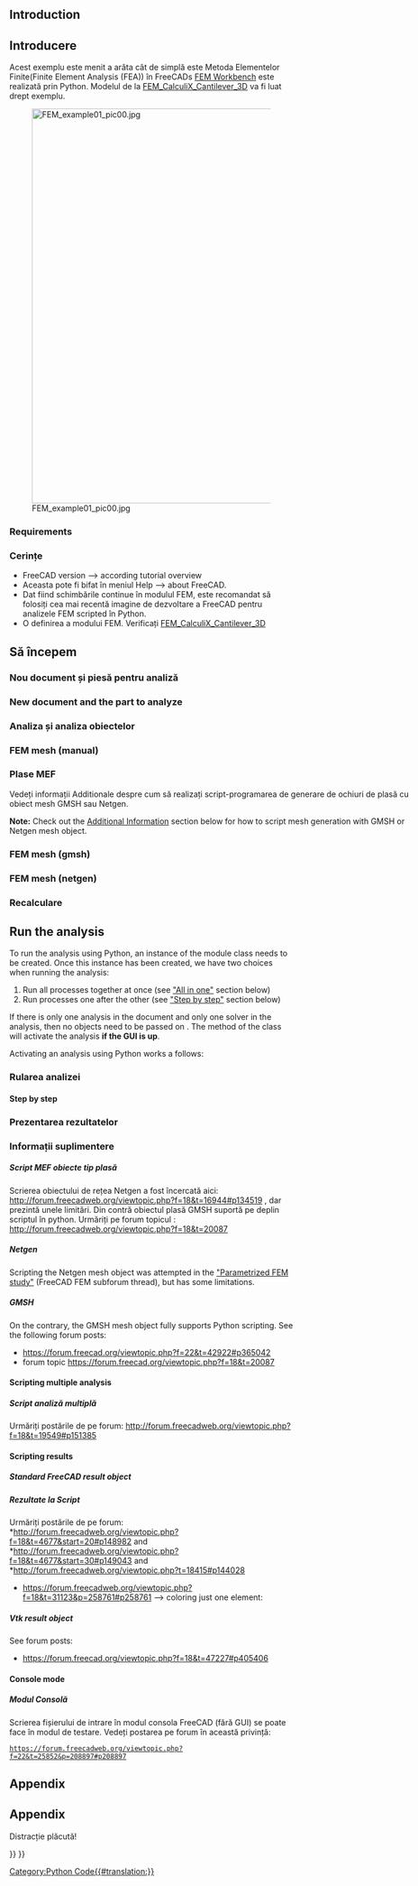 <languages/>

<div class="mw-translate-fuzzy">
{{TutorialInfo/ro
|Topic= Finite Element Analysis
|Level= Intermediates
|Time= 30 minutes
|Author=[http://www.freecadweb.org/wiki/index.php?title=User:Berndhahnebach Bernd]
|FCVersion=0.17.12995 or above
|Files=
}}
</div>

<div lang="en" dir="ltr" class="mw-content-ltr">
== Introduction ==
</div>

<div class="mw-translate-fuzzy">
== Introducere ==
Acest exemplu este menit a arăta cât de simplă este Metoda Elementelor Finite(Finite Element Analysis (FEA)) în FreeCADs [[FEM_Workbench|FEM Workbench]] este realizată prin Python. Modelul de la [[FEM_CalculiX_Cantilever_3D]] va fi luat drept exemplu.
</div>

[[Image:FEM_example01_pic00.jpg|700px]]

<div lang="en" dir="ltr" class="mw-content-ltr">
=== Requirements ===
</div>

<div class="mw-translate-fuzzy">
=== Cerințe ===
* FreeCAD version --> according tutorial overview
* Aceasta pote fi bifat în meniul Help --> about FreeCAD.
* Dat fiind schimbările continue în modulul FEM, este recomandat să folosiți cea mai recentă imagine de dezvoltare a FreeCAD pentru analizele FEM scripted în Python.
* O definirea a modului FEM. Verificați [[FEM_CalculiX_Cantilever_3D]]
</div>

<span id="Let&#039;s_start"></span>
<div class="mw-translate-fuzzy">
== Să începem ==
=== Nou document și piesă pentru analiză ===
</div>

<div lang="en" dir="ltr" class="mw-content-ltr">
=== New document and the part to analyze ===
</div>

{{Code|code=
# new document
doc = App.newDocument("Scripted_CalculiX_Cantilever3D")

# part
import Part
box_obj = doc.addObject('Part::Box', 'Box')
box_obj.Height = box_obj.Width = 1000
box_obj.Length = 8000

# see how our part looks like
import FreeCADGui
FreeCADGui.ActiveDocument.activeView().viewAxonometric()
FreeCADGui.SendMsgToActiveView("ViewFit")

#
}}

<span id="Analysis_and_analysis_objects"></span>
=== Analiza și analiza obiectelor ===

{{Code|code=
# let us create some objects

# import to create objects
import ObjectsFem

# analysis
analysis_object = ObjectsFem.makeAnalysis(doc, "Analysis")

# solver (we gone use the well tested CcxTools solver object)
solver_object = ObjectsFem.makeSolverCalculiXCcxTools(doc, "CalculiX")
solver_object.GeometricalNonlinearity = 'linear'
solver_object.ThermoMechSteadyState = True
solver_object.MatrixSolverType = 'default'
solver_object.IterationsControlParameterTimeUse = False
analysis_object.addObject(solver_object)

# material
material_object = ObjectsFem.makeMaterialSolid(doc, "SolidMaterial")
mat = material_object.Material
mat['Name'] = "Steel-Generic"
mat['YoungsModulus'] = "210000 MPa"
mat['PoissonRatio'] = "0.30"
mat['Density'] = "7900 kg/m^3"
material_object.Material = mat
analysis_object.addObject(material_object)

# fixed_constraint
fixed_constraint = ObjectsFem.makeConstraintFixed(doc, "FemConstraintFixed")
fixed_constraint.References = [(box_obj, "Face1")]
analysis_object.addObject(fixed_constraint)

# force_constraint
force_constraint = ObjectsFem.makeConstraintForce(doc, "FemConstraintForce")
force_constraint.References = [(box_obj, "Face2")]
force_constraint.Force = 9000000.0
force_constraint.Direction = (box_obj, ["Edge5"])
force_constraint.Reversed = True
analysis_object.addObject(force_constraint)

}}

<!-- START of FEM mesh collapsible section below. Do not erase! -->
<div class="mw-collapsible mw-collapsed toccolours" style="width:750px ">

<div lang="en" dir="ltr" class="mw-content-ltr">
=== FEM mesh (manual) ===
</div>

<div class="mw-translate-fuzzy">
=== Plase MEF ===
Vedeți informații Additionale despre cum să realizați script-programarea de generare de ochiuri de plasă cu obiect mesh GMSH sau Netgen.
</div>

<div lang="en" dir="ltr" class="mw-content-ltr">
'''Note:''' Check out the [[#Additional_Information|Additional Information]] section below for how to script mesh generation with GMSH or Netgen mesh object.
</div>

<div class="mw-collapsible-content">
{{Code|code=
# mesh
import Fem
femmesh = Fem.FemMesh()

# nodes
femmesh.addNode(8000.0, 1000.0, 0.0, 1)
femmesh.addNode(8000.0, 1000.0, 1000.0, 2)
femmesh.addNode(8000.0, 0.0, 0.0, 3)
femmesh.addNode(8000.0, 0.0, 1000.0, 4)
femmesh.addNode(0.0, 1000.0, 0.0, 5)
femmesh.addNode(0.0, 1000.0, 1000.0, 6)
femmesh.addNode(0.0, 0.0, 0.0, 7)
femmesh.addNode(0.0, 0.0, 1000.0, 8)
femmesh.addNode(728.0, 1000.0, 1000.0, 9)
femmesh.addNode(1456.0, 1000.0, 1000.0, 10)
femmesh.addNode(2184.0, 1000.0, 1000.0, 11)
femmesh.addNode(2912.0, 1000.0, 1000.0, 12)
femmesh.addNode(3640.0, 1000.0, 1000.0, 13)
femmesh.addNode(4368.0, 1000.0, 1000.0, 14)
femmesh.addNode(5096.0, 1000.0, 1000.0, 15)
femmesh.addNode(5824.0, 1000.0, 1000.0, 16)
femmesh.addNode(6552.0, 1000.0, 1000.0, 17)
femmesh.addNode(7280.0, 1000.0, 1000.0, 18)
femmesh.addNode(728.0, 0.0, 1000.0, 19)
femmesh.addNode(1456.0, 0.0, 1000.0, 20)
femmesh.addNode(2184.0, 0.0, 1000.0, 21)
femmesh.addNode(2912.0, 0.0, 1000.0, 22)
femmesh.addNode(3640.0, 0.0, 1000.0, 23)
femmesh.addNode(4368.0, 0.0, 1000.0, 24)
femmesh.addNode(5096.0, 0.0, 1000.0, 25)
femmesh.addNode(5824.0, 0.0, 1000.0, 26)
femmesh.addNode(6552.0, 0.0, 1000.0, 27)
femmesh.addNode(7280.0, 0.0, 1000.0, 28)
femmesh.addNode(728.0, 1000.0, 0.0, 29)
femmesh.addNode(1456.0, 1000.0, 0.0, 30)
femmesh.addNode(2184.0, 1000.0, 0.0, 31)
femmesh.addNode(2912.0, 1000.0, 0.0, 32)
femmesh.addNode(3640.0, 1000.0, 0.0, 33)
femmesh.addNode(4368.0, 1000.0, 0.0, 34)
femmesh.addNode(5096.0, 1000.0, 0.0, 35)
femmesh.addNode(5824.0, 1000.0, 0.0, 36)
femmesh.addNode(6552.0, 1000.0, 0.0, 37)
femmesh.addNode(7280.0, 1000.0, 0.0, 38)
femmesh.addNode(728.0, 0.0, 0.0, 39)
femmesh.addNode(1456.0, 0.0, 0.0, 40)
femmesh.addNode(2184.0, 0.0, 0.0, 41)
femmesh.addNode(2912.0, 0.0, 0.0, 42)
femmesh.addNode(3640.0, 0.0, 0.0, 43)
femmesh.addNode(4368.0, 0.0, 0.0, 44)
femmesh.addNode(5096.0, 0.0, 0.0, 45)
femmesh.addNode(5824.0, 0.0, 0.0, 46)
femmesh.addNode(6552.0, 0.0, 0.0, 47)
femmesh.addNode(7280.0, 0.0, 0.0, 48)
femmesh.addNode(8000.0, 500.0, 500.0, 49)
femmesh.addNode(0.0, 500.0, 500.0, 50)
femmesh.addNode(4731.99999977, 500.000001086, 499.999998599, 51)
femmesh.addNode(0.0, 500.0, 1000.0, 52)
femmesh.addNode(364.0, 1000.0, 1000.0, 53)
femmesh.addNode(1092.0, 1000.0, 1000.0, 54)
femmesh.addNode(1820.0, 1000.0, 1000.0, 55)
femmesh.addNode(2548.0, 1000.0, 1000.0, 56)
femmesh.addNode(3276.0, 1000.0, 1000.0, 57)
femmesh.addNode(4004.0, 1000.0, 1000.0, 58)
femmesh.addNode(4732.0, 1000.0, 1000.0, 59)
femmesh.addNode(5460.0, 1000.0, 1000.0, 60)
femmesh.addNode(6188.0, 1000.0, 1000.0, 61)
femmesh.addNode(6916.0, 1000.0, 1000.0, 62)
femmesh.addNode(7640.0, 1000.0, 1000.0, 63)
femmesh.addNode(8000.0, 500.0, 1000.0, 64)
femmesh.addNode(364.0, 0.0, 1000.0, 65)
femmesh.addNode(1092.0, 0.0, 1000.0, 66)
femmesh.addNode(1820.0, 0.0, 1000.0, 67)
femmesh.addNode(2548.0, 0.0, 1000.0, 68)
femmesh.addNode(3276.0, 0.0, 1000.0, 69)
femmesh.addNode(4004.0, 0.0, 1000.0, 70)
femmesh.addNode(4732.0, 0.0, 1000.0, 71)
femmesh.addNode(5460.0, 0.0, 1000.0, 72)
femmesh.addNode(6188.0, 0.0, 1000.0, 73)
femmesh.addNode(6916.0, 0.0, 1000.0, 74)
femmesh.addNode(7640.0, 0.0, 1000.0, 75)
femmesh.addNode(0.0, 500.0, 0.0, 76)
femmesh.addNode(364.0, 1000.0, 0.0, 77)
femmesh.addNode(1092.0, 1000.0, 0.0, 78)
femmesh.addNode(1820.0, 1000.0, 0.0, 79)
femmesh.addNode(2548.0, 1000.0, 0.0, 80)
femmesh.addNode(3276.0, 1000.0, 0.0, 81)
femmesh.addNode(4004.0, 1000.0, 0.0, 82)
femmesh.addNode(4732.0, 1000.0, 0.0, 83)
femmesh.addNode(5460.0, 1000.0, 0.0, 84)
femmesh.addNode(6188.0, 1000.0, 0.0, 85)
femmesh.addNode(6916.0, 1000.0, 0.0, 86)
femmesh.addNode(7640.0, 1000.0, 0.0, 87)
femmesh.addNode(8000.0, 500.0, 0.0, 88)
femmesh.addNode(364.0, 0.0, 0.0, 89)
femmesh.addNode(1092.0, 0.0, 0.0, 90)
femmesh.addNode(1820.0, 0.0, 0.0, 91)
femmesh.addNode(2548.0, 0.0, 0.0, 92)
femmesh.addNode(3276.0, 0.0, 0.0, 93)
femmesh.addNode(4004.0, 0.0, 0.0, 94)
femmesh.addNode(4732.0, 0.0, 0.0, 95)
femmesh.addNode(5460.0, 0.0, 0.0, 96)
femmesh.addNode(6188.0, 0.0, 0.0, 97)
femmesh.addNode(6916.0, 0.0, 0.0, 98)
femmesh.addNode(7640.0, 0.0, 0.0, 99)
femmesh.addNode(8000.0, 1000.0, 500.0, 100)
femmesh.addNode(0.0, 1000.0, 500.0, 101)
femmesh.addNode(8000.0, 0.0, 500.0, 102)
femmesh.addNode(0.0, 0.0, 500.0, 103)
femmesh.addNode(364.0, 500.0, 1000.0, 104)
femmesh.addNode(728.0, 500.0, 1000.0, 105)
femmesh.addNode(1092.0, 500.0, 1000.0, 106)
femmesh.addNode(1456.0, 500.0, 1000.0, 107)
femmesh.addNode(1820.0, 500.0, 1000.0, 108)
femmesh.addNode(2184.0, 500.0, 1000.0, 109)
femmesh.addNode(2548.0, 500.0, 1000.0, 110)
femmesh.addNode(3276.0, 500.0, 1000.0, 111)
femmesh.addNode(3640.0, 500.0, 1000.0, 112)
femmesh.addNode(4004.0, 500.0, 1000.0, 113)
femmesh.addNode(4368.0, 500.0, 1000.0, 114)
femmesh.addNode(4732.0, 500.0, 1000.0, 115)
femmesh.addNode(5096.0, 500.0, 1000.0, 116)
femmesh.addNode(5460.0, 500.0, 1000.0, 117)
femmesh.addNode(5824.0, 500.0, 1000.0, 118)
femmesh.addNode(6188.0, 500.0, 1000.0, 119)
femmesh.addNode(6552.0, 500.0, 1000.0, 120)
femmesh.addNode(6916.0, 500.0, 1000.0, 121)
femmesh.addNode(7640.0, 500.0, 1000.0, 122)
femmesh.addNode(2912.0, 500.0, 1000.0, 123)
femmesh.addNode(7280.0, 500.0, 1000.0, 124)
femmesh.addNode(364.0, 500.0, 0.0, 125)
femmesh.addNode(1092.0, 500.0, 0.0, 126)
femmesh.addNode(728.0, 500.0, 0.0, 127)
femmesh.addNode(1820.0, 500.0, 0.0, 128)
femmesh.addNode(1456.0, 500.0, 0.0, 129)
femmesh.addNode(2548.0, 500.0, 0.0, 130)
femmesh.addNode(2184.0, 500.0, 0.0, 131)
femmesh.addNode(3640.0, 500.0, 0.0, 132)
femmesh.addNode(3276.0, 500.0, 0.0, 133)
femmesh.addNode(4004.0, 500.0, 0.0, 134)
femmesh.addNode(5096.0, 500.0, 0.0, 135)
femmesh.addNode(4732.0, 500.0, 0.0, 136)
femmesh.addNode(5460.0, 500.0, 0.0, 137)
femmesh.addNode(6188.0, 500.0, 0.0, 138)
femmesh.addNode(5824.0, 500.0, 0.0, 139)
femmesh.addNode(6916.0, 500.0, 0.0, 140)
femmesh.addNode(6552.0, 500.0, 0.0, 141)
femmesh.addNode(7640.0, 500.0, 0.0, 142)
femmesh.addNode(2912.0, 500.0, 0.0, 143)
femmesh.addNode(4368.0, 500.0, 0.0, 144)
femmesh.addNode(7280.0, 500.0, 0.0, 145)
femmesh.addNode(364.0, 1000.0, 500.0, 146)
femmesh.addNode(728.0, 1000.0, 500.0, 147)
femmesh.addNode(1092.0, 1000.0, 500.0, 148)
femmesh.addNode(1456.0, 1000.0, 500.0, 149)
femmesh.addNode(1820.0, 1000.0, 500.0, 150)
femmesh.addNode(2184.0, 1000.0, 500.0, 151)
femmesh.addNode(2548.0, 1000.0, 500.0, 152)
femmesh.addNode(3276.0, 1000.0, 500.0, 153)
femmesh.addNode(3640.0, 1000.0, 500.0, 154)
femmesh.addNode(4004.0, 1000.0, 500.0, 155)
femmesh.addNode(4368.0, 1000.0, 500.0, 156)
femmesh.addNode(4732.0, 1000.0, 500.0, 157)
femmesh.addNode(5096.0, 1000.0, 500.0, 158)
femmesh.addNode(5460.0, 1000.0, 500.0, 159)
femmesh.addNode(5824.0, 1000.0, 500.0, 160)
femmesh.addNode(6188.0, 1000.0, 500.0, 161)
femmesh.addNode(6552.0, 1000.0, 500.0, 162)
femmesh.addNode(6916.0, 1000.0, 500.0, 163)
femmesh.addNode(7640.0, 1000.0, 500.0, 164)
femmesh.addNode(2912.0, 1000.0, 500.0, 165)
femmesh.addNode(7280.0, 1000.0, 500.0, 166)
femmesh.addNode(364.0, 0.0, 500.0, 167)
femmesh.addNode(1092.0, 0.0, 500.0, 168)
femmesh.addNode(728.0, 0.0, 500.0, 169)
femmesh.addNode(1820.0, 0.0, 500.0, 170)
femmesh.addNode(1456.0, 0.0, 500.0, 171)
femmesh.addNode(2548.0, 0.0, 500.0, 172)
femmesh.addNode(2184.0, 0.0, 500.0, 173)
femmesh.addNode(3640.0, 0.0, 500.0, 174)
femmesh.addNode(3276.0, 0.0, 500.0, 175)
femmesh.addNode(4004.0, 0.0, 500.0, 176)
femmesh.addNode(5096.0, 0.0, 500.0, 177)
femmesh.addNode(4732.0, 0.0, 500.0, 178)
femmesh.addNode(5460.0, 0.0, 500.0, 179)
femmesh.addNode(6188.0, 0.0, 500.0, 180)
femmesh.addNode(5824.0, 0.0, 500.0, 181)
femmesh.addNode(6916.0, 0.0, 500.0, 182)
femmesh.addNode(6552.0, 0.0, 500.0, 183)
femmesh.addNode(7640.0, 0.0, 500.0, 184)
femmesh.addNode(2912.0, 0.0, 500.0, 185)
femmesh.addNode(4368.0, 0.0, 500.0, 186)
femmesh.addNode(7280.0, 0.0, 500.0, 187)
femmesh.addNode(8000.0, 250.0, 250.0, 188)
femmesh.addNode(8000.0, 250.0, 750.0, 189)
femmesh.addNode(8000.0, 750.0, 750.0, 190)
femmesh.addNode(8000.0, 750.0, 250.0, 191)
femmesh.addNode(0.0, 250.0, 750.0, 192)
femmesh.addNode(0.0, 250.0, 250.0, 193)
femmesh.addNode(0.0, 750.0, 250.0, 194)
femmesh.addNode(0.0, 750.0, 750.0, 195)
femmesh.addNode(1456.0, 500.0, 500.0, 196)
femmesh.addNode(6552.0, 500.0, 500.0, 197)
femmesh.addNode(6916.0, 500.0, 500.0, 198)
femmesh.addNode(2184.0, 500.0, 500.0, 199)
femmesh.addNode(2548.0, 500.0, 500.0, 200)
femmesh.addNode(2912.0, 500.0, 500.0, 201)
femmesh.addNode(1820.0, 500.0, 500.0, 202)
femmesh.addNode(7640.0, 750.0, 250.0, 203)
femmesh.addNode(7640.0, 750.0, 750.0, 204)
femmesh.addNode(7280.0, 500.0, 500.0, 205)
femmesh.addNode(7640.0, 250.0, 250.0, 206)
femmesh.addNode(5460.0, 500.0, 500.0, 207)
femmesh.addNode(5096.0, 500.0, 500.0, 208)
femmesh.addNode(6188.0, 500.0, 500.0, 209)
femmesh.addNode(5824.0, 500.0, 500.0, 210)
femmesh.addNode(364.0, 750.0, 250.0, 211)
femmesh.addNode(364.0, 750.0, 750.0, 212)
femmesh.addNode(364.0, 250.0, 250.0, 213)
femmesh.addNode(1092.0, 500.0, 500.0, 214)
femmesh.addNode(728.0, 500.0, 500.0, 215)
femmesh.addNode(364.0, 250.0, 750.0, 216)
femmesh.addNode(4549.99999989, 250.000000543, 249.9999993, 217)
femmesh.addNode(4549.99999989, 750.000000543, 249.9999993, 218)
femmesh.addNode(4549.99999989, 750.000000543, 749.9999993, 219)
femmesh.addNode(4368.0, 500.0, 500.0, 220)
femmesh.addNode(4549.99999989, 250.000000543, 749.9999993, 221)
femmesh.addNode(4913.99999989, 250.000000543, 749.9999993, 222)
femmesh.addNode(4913.99999989, 750.000000543, 749.9999993, 223)
femmesh.addNode(3276.0, 500.0, 500.0, 224)
femmesh.addNode(3640.0, 500.0, 500.0, 225)
femmesh.addNode(4004.0, 500.0, 500.0, 226)
femmesh.addNode(4913.99999989, 750.000000543, 249.9999993, 227)
femmesh.addNode(4913.99999989, 250.000000543, 249.9999993, 228)

# elements
femmesh.addVolume([40, 19, 10, 20, 168, 106, 196, 171, 66, 107], 149)
femmesh.addVolume([10, 31, 30, 40, 150, 79, 149, 196, 128, 129], 150)
femmesh.addVolume([38, 17, 18, 47, 163, 62, 166, 140, 197, 198], 151)
femmesh.addVolume([32, 41, 11, 12, 130, 199, 152, 165, 200, 56], 152)
femmesh.addVolume([12, 32, 41, 42, 165, 130, 200, 201, 143, 92], 153)
femmesh.addVolume([42, 21, 12, 22, 172, 110, 201, 185, 68, 123], 154)
femmesh.addVolume([10, 31, 40, 11, 150, 128, 196, 55, 151, 202], 155)
femmesh.addVolume([11, 12, 41, 21, 56, 200, 199, 109, 110, 173], 156)
femmesh.addVolume([20, 41, 11, 40, 170, 199, 108, 171, 91, 202], 157)
femmesh.addVolume([20, 41, 21, 11, 170, 173, 67, 108, 199, 109], 158)
femmesh.addVolume([32, 11, 41, 31, 152, 199, 130, 80, 151, 131], 159)
femmesh.addVolume([11, 10, 20, 40, 55, 107, 108, 202, 196, 171], 160)
femmesh.addVolume([38, 17, 47, 37, 163, 197, 140, 86, 162, 141], 161)
femmesh.addVolume([38, 18, 49, 48, 166, 204, 203, 145, 205, 206], 162)
femmesh.addVolume([46, 15, 45, 36, 207, 208, 96, 139, 159, 137], 163)
femmesh.addVolume([47, 16, 46, 37, 209, 210, 97, 141, 161, 138], 164)
femmesh.addVolume([18, 4, 2, 49, 122, 64, 63, 204, 189, 190], 165)
femmesh.addVolume([18, 17, 27, 47, 62, 120, 121, 198, 197, 183], 166)
femmesh.addVolume([38, 18, 48, 47, 166, 205, 145, 140, 198, 98], 167)
femmesh.addVolume([12, 23, 42, 22, 111, 175, 201, 123, 69, 185], 168)
femmesh.addVolume([26, 47, 27, 17, 180, 183, 73, 119, 197, 120], 169)
femmesh.addVolume([50, 29, 9, 6, 211, 147, 212, 195, 146, 53], 170)
femmesh.addVolume([27, 48, 18, 47, 182, 205, 121, 183, 98, 198], 171)
femmesh.addVolume([8, 7, 39, 50, 103, 89, 167, 192, 193, 213], 172)
femmesh.addVolume([40, 9, 39, 30, 214, 215, 90, 129, 148, 126], 173)
femmesh.addVolume([42, 21, 41, 12, 172, 173, 92, 201, 110, 200], 174)
femmesh.addVolume([50, 9, 29, 39, 212, 147, 211, 213, 215, 127], 175)
femmesh.addVolume([29, 7, 50, 39, 125, 193, 211, 127, 89, 213], 176)
femmesh.addVolume([31, 11, 41, 40, 151, 199, 131, 128, 202, 91], 177)
femmesh.addVolume([47, 16, 37, 17, 209, 161, 141, 197, 61, 162], 178)
femmesh.addVolume([40, 9, 30, 10, 214, 148, 129, 196, 54, 149], 179)
femmesh.addVolume([2, 38, 49, 1, 164, 203, 190, 100, 87, 191], 180)
femmesh.addVolume([2, 38, 18, 49, 164, 166, 63, 190, 203, 204], 181)
femmesh.addVolume([48, 49, 38, 3, 206, 203, 145, 99, 188, 142], 182)
femmesh.addVolume([38, 49, 1, 3, 203, 191, 87, 142, 188, 88], 183)
femmesh.addVolume([49, 4, 3, 48, 189, 102, 188, 206, 184, 99], 184)
femmesh.addVolume([28, 48, 4, 18, 187, 184, 75, 124, 205, 122], 185)
femmesh.addVolume([49, 18, 4, 48, 204, 122, 189, 206, 205, 184], 186)
femmesh.addVolume([7, 50, 5, 29, 193, 194, 76, 125, 211, 77], 187)
femmesh.addVolume([50, 6, 5, 29, 195, 101, 194, 211, 146, 77], 188)
femmesh.addVolume([50, 9, 19, 6, 212, 105, 216, 195, 53, 104], 189)
femmesh.addVolume([50, 19, 9, 39, 216, 105, 212, 213, 169, 215], 190)
femmesh.addVolume([50, 19, 8, 6, 216, 65, 192, 195, 104, 52], 191)
femmesh.addVolume([40, 9, 10, 19, 214, 54, 196, 168, 105, 106], 192)
femmesh.addVolume([51, 44, 34, 14, 217, 144, 218, 219, 220, 156], 193)
femmesh.addVolume([51, 24, 44, 14, 221, 186, 217, 219, 114, 220], 194)
femmesh.addVolume([25, 15, 24, 51, 116, 115, 71, 222, 223, 221], 195)
femmesh.addVolume([43, 12, 32, 13, 224, 165, 133, 225, 57, 153], 196)
femmesh.addVolume([43, 12, 23, 42, 224, 111, 174, 93, 201, 175], 197)
femmesh.addVolume([43, 12, 13, 23, 224, 57, 225, 174, 111, 112], 198)
femmesh.addVolume([43, 12, 42, 32, 224, 201, 93, 133, 165, 143], 199)
femmesh.addVolume([34, 13, 14, 44, 155, 58, 156, 144, 226, 220], 200)
femmesh.addVolume([14, 24, 15, 51, 114, 115, 59, 219, 221, 223], 201)
femmesh.addVolume([23, 24, 14, 44, 70, 114, 113, 176, 186, 220], 202)
femmesh.addVolume([33, 32, 13, 43, 81, 153, 154, 132, 133, 225], 203)
femmesh.addVolume([34, 33, 13, 43, 82, 154, 155, 134, 132, 225], 204)
femmesh.addVolume([35, 14, 15, 51, 157, 59, 158, 227, 219, 223], 205)
femmesh.addVolume([25, 45, 15, 51, 177, 208, 116, 222, 228, 223], 206)
femmesh.addVolume([44, 43, 13, 23, 94, 225, 226, 176, 174, 112], 207)
femmesh.addVolume([35, 34, 14, 51, 83, 156, 157, 227, 218, 219], 208)
femmesh.addVolume([46, 15, 36, 16, 207, 159, 139, 210, 60, 160], 209)
femmesh.addVolume([36, 35, 15, 45, 84, 158, 159, 137, 135, 208], 210)
femmesh.addVolume([37, 36, 16, 46, 85, 160, 161, 138, 139, 210], 211)
femmesh.addVolume([25, 26, 16, 46, 72, 118, 117, 179, 181, 210], 212)
femmesh.addVolume([47, 16, 17, 26, 209, 61, 197, 180, 118, 119], 213)
femmesh.addVolume([47, 16, 26, 46, 209, 118, 180, 97, 210, 181], 214)
femmesh.addVolume([27, 28, 18, 48, 74, 124, 121, 182, 187, 205], 215)
femmesh.addVolume([35, 34, 51, 45, 83, 218, 227, 135, 136, 228], 216)
femmesh.addVolume([13, 14, 44, 23, 58, 220, 226, 112, 113, 176], 217)
femmesh.addVolume([44, 25, 24, 51, 178, 71, 186, 217, 222, 221], 218)
femmesh.addVolume([44, 45, 25, 51, 95, 177, 178, 217, 228, 222], 219)
femmesh.addVolume([46, 15, 16, 25, 207, 60, 210, 179, 116, 117], 220)
femmesh.addVolume([46, 15, 25, 45, 207, 116, 179, 96, 208, 177], 221)
femmesh.addVolume([50, 8, 19, 39, 192, 65, 216, 213, 167, 169], 222)
femmesh.addVolume([35, 51, 15, 45, 227, 223, 158, 135, 228, 208], 223)
femmesh.addVolume([34, 44, 43, 13, 144, 94, 134, 155, 226, 225], 224)
femmesh.addVolume([51, 44, 45, 34, 217, 95, 228, 218, 144, 136], 225)
femmesh.addVolume([9, 29, 39, 30, 147, 127, 215, 148, 78, 126], 226)
femmesh.addVolume([40, 9, 19, 39, 214, 105, 168, 90, 215, 169], 227)

# add it to the analysis
femmesh_obj = doc.addObject('Fem::FemMeshObject', 'Box_Mesh')
femmesh_obj.FemMesh = femmesh
analysis_object.addObject(femmesh_obj)
}}

</div> <!-- END of FEM mesh collapsible section. Do not remove -->
</div> <!-- END of FEM mesh collapsible section. Do not remove -->

<div lang="en" dir="ltr" class="mw-content-ltr">
=== FEM mesh (gmsh) ===
</div>

{{Code|code=
femmesh_obj = ObjectsFem.makeMeshGmsh(doc, box_obj.Name + "_Mesh")
femmesh_obj.Shape = box_obj

doc.recompute()

from femmesh.gmshtools import GmshTools as gt
gmsh_mesh = gt(femmesh_obj)
error = gmsh_mesh.create_mesh()
print(error)

analysis_object.addObject(femmesh_obj)
}}

<div lang="en" dir="ltr" class="mw-content-ltr">
=== FEM mesh (netgen) ===
</div>

{{Code|code=
mesh = doc.addObject('Fem::FemMeshShapeNetgenObject', 'FEMMeshNetgen')
mesh.Shape = box_obj
mesh.MaxSize = 1000
mesh.Fineness = "Moderate"
mesh.Optimize = True
mesh.SecondOrder = True
doc.recompute()

analysis_object.addObject(mesh)
}}

<span id="Recompute"></span>
=== Recalculare ===

{{Code|code=
# recompute
doc.recompute()

###
}}

<div lang="en" dir="ltr" class="mw-content-ltr">
== Run the analysis ==
</div>

<div lang="en" dir="ltr" class="mw-content-ltr">
To run the analysis using Python, an instance of the {{incode|ccxtools}} module class {{incode|FemToolsCcx}} needs to be created. Once this instance has been created, we have two choices when running the analysis: 
# Run all processes together at once (see [[#All in one|"All in one"]] section below)
# Run processes one after the other (see [[#Step by step|"Step by step"]] section below)
If there is only one analysis in the document and only one solver in the analysis, then no objects need to be passed on {{incode|fea init}}. The {{incode|init}} method of the {{incode|fea}} class will activate the analysis '''if the GUI is up'''.
</div> 

<div lang="en" dir="ltr" class="mw-content-ltr">
Activating an analysis using Python works a follows:
</div> 

{{Code|code=
# activating analysis
import FemGui
FemGui.setActiveAnalysis(doc.Analysis)

###
}}

<span id="All_in_one"></span>
<div class="mw-translate-fuzzy">
=== Rularea analizei ===
</div>

{{Code|code=
# run the analysis all in one
from femtools import ccxtools
fea = ccxtools.FemToolsCcx()
fea.purge_results()
fea.run()

###
}}

<div lang="en" dir="ltr" class="mw-content-ltr">
==== Step by step ====
</div>

{{Code|code=
# run the analysis step by step
from femtools import ccxtools
fea = ccxtools.FemToolsCcx()
fea.update_objects()
fea.setup_working_dir()
fea.setup_ccx()
message = fea.check_prerequisites()
if not message:
    fea.purge_results()
    fea.write_inp_file()
    # on error at inp file writing, the inp file path "" was returned (even if the file was written)
    # if we would write the inp file anyway, we need to again set it manually
    # fea.inp_file_name = '/tmp/FEMWB/FEMMeshGmsh.inp'
    fea.ccx_run()
    fea.load_results()
else:
    FreeCAD.Console.PrintError("Houston, we have a problem! {}\n".format(message))  # in report view
    print("Houston, we have a problem! {}\n".format(message))  # in Python console

###
}}

<span id="Show_the_results"></span>
<div class="mw-translate-fuzzy">
=== Prezentarea rezultatelor ===
</div>

{{Code|code=
# show some results
for m in analysis_object.Group:
    if m.isDerivedFrom('Fem::FemResultObject'):
        result_object = m
        break

femmesh_obj.ViewObject.setNodeDisplacementByVectors(result_object.NodeNumbers, result_object.DisplacementVectors)
femmesh_obj.ViewObject.applyDisplacement(10)

###
}}

<span id="Additional_Information"></span>
=== Informații suplimentere ===

<span id="Scripting_FEM_mesh_objects"></span>
<div class="mw-translate-fuzzy">
===== Script MEF obiecte tip plasă =====
Scrierea obiectului de rețea Netgen a fost încercată aici: http://forum.freecadweb.org/viewtopic.php?f=18&t=16944#p134519 , dar prezintă unele limitări. Din contră obiectul plasă GMSH suportă pe deplin scriptul în python. Urmăriți pe forum topicul : http://forum.freecadweb.org/viewtopic.php?f=18&t=20087
</div>

<div lang="en" dir="ltr" class="mw-content-ltr">
===== Netgen =====
</div>

<div lang="en" dir="ltr" class="mw-content-ltr">
Scripting the Netgen mesh object was attempted in the [https://forum.freecad.org/viewtopic.php?f=18&t=16944#p134519 "Parametrized FEM study"] (FreeCAD FEM subforum thread), but has some limitations.
</div> 

<div lang="en" dir="ltr" class="mw-content-ltr">
===== GMSH =====
</div>

<div lang="en" dir="ltr" class="mw-content-ltr">
On the contrary, the GMSH mesh object fully supports Python scripting. See the following forum posts: 
* https://forum.freecad.org/viewtopic.php?f=22&t=42922#p365042  
* forum topic https://forum.freecad.org/viewtopic.php?f=18&t=20087
</div>

<div lang="en" dir="ltr" class="mw-content-ltr">
==== Scripting multiple analysis ====
</div>

<div class="mw-translate-fuzzy">
===== Script analiză multiplă =====
Urmăriți postările de pe forum: http://forum.freecadweb.org/viewtopic.php?f=18&t=19549#p151385
</div>

<div lang="en" dir="ltr" class="mw-content-ltr">
==== Scripting results ====
</div>

<div lang="en" dir="ltr" class="mw-content-ltr">
===== Standard FreeCAD result object =====
</div>

<div class="mw-translate-fuzzy">
===== Rezultate la Script =====
Urmăriți postările de pe forum: *http://forum.freecadweb.org/viewtopic.php?f=18&t=4677&start=20#p148982 and *http://forum.freecadweb.org/viewtopic.php?f=18&t=4677&start=30#p149043 and *http://forum.freecadweb.org/viewtopic.php?t=18415#p144028
* https://forum.freecadweb.org/viewtopic.php?f=18&t=31123&p=258761#p258761 --> coloring just one element:
</div>

<div lang="en" dir="ltr" class="mw-content-ltr">
===== Vtk result object =====
</div>

<div lang="en" dir="ltr" class="mw-content-ltr">
See forum posts:
* https://forum.freecad.org/viewtopic.php?f=18&t=47227#p405406
</div>

<div lang="en" dir="ltr" class="mw-content-ltr">
==== Console mode ====
</div>

<div class="mw-translate-fuzzy">
===== Modul Consolă =====
Scrierea fișierului de intrare în modul consola FreeCAD (fără GUI) se poate face în modul de testare. Vedeți postarea pe forum în această privință:
 https://forum.freecadweb.org/viewtopic.php?f=22&t=25852&p=208897#p208897
</div>

<div lang="en" dir="ltr" class="mw-content-ltr">
== Appendix ==
</div>

<div class="mw-translate-fuzzy">
== Appendix ==
Distracție plăcută!
</div>


{{FEM Tools navi{{#translation:}}}}
{{Userdocnavi{{#translation:}}}}
[[Category:Python Code{{#translation:}}]]
